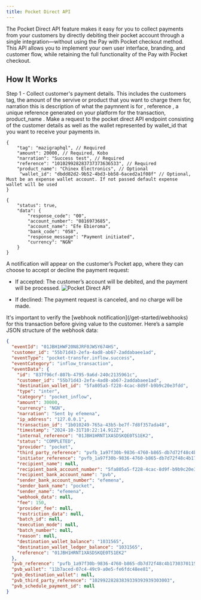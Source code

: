 ```yaml
---
title: Pocket Direct API
---
```


The Pocket Direct API feature makes it easy for you to collect payments from your customers by directly debiting their pocket account
through a single integration—without using the Pay with Pocket checkout method. This API allows you to implement your own user interface, branding, and customer
flow, while retaining the full functionality of the Pay with Pocket checkout.

## How It Works

<Steps>
<Step title = "Collect customer's payment details.">
Step 1 - Collect customer's payment details. 
This includes the customers tag, the amount of the servive or product that you want to charge them for, narration this is description of what the paymnent is for , reference ,
a unique reference generated on your platform for the transaction, product_name .  
</Step>

<Step title = "Make a request to the pocket direct API">
Make a request to the  pocket direct API endpoint consisting of the customer details as well as the wallet represented by wallet_id  that you want to receive your payments in.

```tsx Request
{
    "tag": "mazigraphql", // Required
    "amount": 20000, // Required, Kobo
    "narration": "Success test", // Required
    "reference": "101029928283737373636533", // Required
    "product_name": "Chinex Electronics", // Optional
     "wallet_id": "dbdd82d2-9b52-4bd3-bb58-6aced2a1f08f" // Optional, Must be an expense wallet account. If not passed default expense wallet will be used
}
```

```tsx Response
{
    "status": true,
    "data": {
        "response_code": "00",
        "account_number": "0816973685",
        "account_name": "Efe Ebieroma",
        "bank_code": "058",
        "response_message": "Payment initiated",
        "currency": "NGN"
    }
}
```

</Step>

<Step title = "Customer choses to accept or decline the payment">
A notification will appear on the customer’s Pocket app, where they can choose to accept or decline the payment request:

- If accepted: The customer’s account will be debited, and the payment will be processed.
  ![Pocket Direct API](/images/pvb-accept.jpg)

- If declined: The payment request is canceled, and no charge will be made.

</Step>


<Step title = "Verify and acknowlede webhook">
It's important to verify the [webhook notification](/get-started/webhooks) for this transaction before giving value to the customer.
Here’s a sample JSON structure of the webhook data:

```json
{
  "eventId": "01JBH1HWF20N8JRF0JWSY674HS",
  "customer_id": "55b71d43-2efa-4ad8-ab67-2addabaee1ad",
  "eventType": "pocket-transfer.inflow.success",
  "eventCategory": "inflow_transaction",
  "eventData": {
    "id": "837f96cf-807b-4795-9a6d-240c2135961c",
    "customer_id": "55b71d43-2efa-4ad8-ab67-2addabaee1ad",
    "destination_wallet_id": "5fa805a5-f228-4cac-8d9f-b9b9c20e3fdd",
    "type": "inter",
    "category": "pocket_inflow",
    "amount": 30000,
    "currency": "NGN",
    "narration": "Sent by efemena",
    "ip_address": "127.0.0.1",
    "transaction_id": "1b010249-765a-43b5-be7f-7d8f357ada48",
    "timestamp": "2024-10-31T10:22:14.912Z",
    "internal_reference": "01JBH1HRNT1XASDSKQE0TS1EK2",
    "status": "COMPLETED",
    "provider": "pocket",
    "third_party_reference": "pvfb_1a97f30b-9836-4760-b865-db7d72f48c4b1730370115631",
    "initiator_reference": "pvfb_1a97f30b-9836-4760-b865-db7d72f48c4b1730370115631",
    "recipient_name": null,
    "recipient_bank_account_number": "5fa805a5-f228-4cac-8d9f-b9b9c20e3fdd",
    "recipient_bank_account_name": "pvb",
    "sender_bank_account_number": "efemena",
    "sender_bank_name": "pocket",
    "sender_name": "efemena",
    "webhook_data": null,
    "fee": 150,
    "provider_fee": null,
    "restriction_data": null,
    "batch_id": null,
    "execution_mode": null,
    "batch_number": null,
    "reason": null,
    "destination_wallet_balance": "1031565",
    "destination_wallet_ledger_balance": "1031565",
    "reference": "01JBH1HRNT1XASDSKQE0TS1EK2"
  },
  "pvb_reference": "pvfb_1a97f30b-9836-4760-b865-db7d72f48c4b1730370115631",
  "pvb_wallet": "11b7aced-07c4-49c9-a0e5-fe6fdc48ee81",
  "pvb_destination_wallet": null,
  "pvb_third_party_reference": "10299228283839339393939303003",
  "pvb_schedule_payment_id": null
}
```
</Step>


</Steps>


